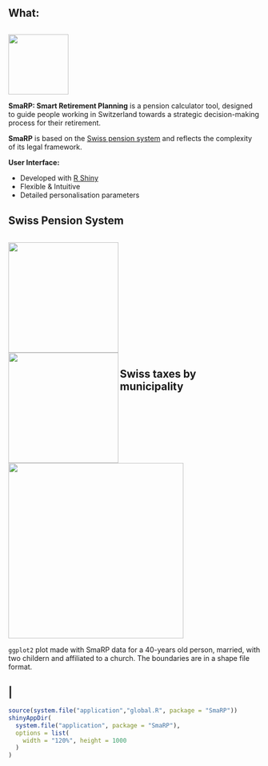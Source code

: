 ## What:

<div class="row">
<div class="column2">
<div style="margin-top:30px;">
<img src="./SmaRPSticker.png" height="120px !important;" />
</div>
</div>
<div class="column7">
**SmaRP: Smart Retirement Planning** is a pension calculator tool, designed to guide people working in Switzerland towards a strategic decision-making process for their retirement.
</div>
</div>

**SmaRP** is based on the [Swiss pension system](https://en.wikipedia.org/wiki/Pension_system_in_Switzerland) and reflects the complexity of its legal framework.

**User Interface:**

* Developed with [R Shiny](https://shiny.rstudio.com/) 
* Flexible & Intuitive
* Detailed personalisation parameters

## Swiss Pension System

<div class="row">
<div class="column">
<img src="./SwissRetirementSystem.png" height="220px !important;" align="left"/>
</div>
<div class="column6>
* **Pillar I:** pay-as-you-earn state-run fund.
* **Pillar II:** compulsory, tax-deductible company occupational pension insurance fund.
* **Pillar III:** voluntary contribution, privately-run, tax-deductible insurance fund.
</div>
</div>
<div style="margin-top:20px;">
<img src="./TaxBenefits.png" height="220px !important;" align="left"/>
</div>

## Swiss taxes by municipality

<div style="margin-top:-20px;">
<img src="./municipality_taxAmount.png" height="350px !important;"/>
</div>

`ggplot2` plot made with SmaRP data for a 40-years old person, married, with two childern and affiliated to a church. The boundaries are in a shape file format.

## |

<div class = "extendediframe" >
```r
source(system.file("application","global.R", package = "SmaRP"))
shinyAppDir(
  system.file("application", package = "SmaRP"),
  options = list(
    width = "120%", height = 1000
  )
)
```
</div>
